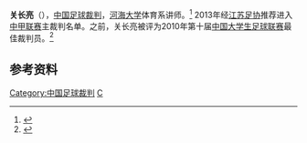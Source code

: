 {{infobox Football official
|                name = 关长亮
|               image = 
|            fullname = 
|         dateofbirth = {{birth year and age|1981}}
|         cityofbirth = 
|      countryofbirth = [[中华人民共和国|中华人民共和国]]
|         dateofdeath = 
|         cityofdeath = 
|      countryofdeath = 
|     otheroccupation = 
|               years = 2013 - 
|              league = [[中甲联赛|中甲联赛]]
|                role = [[球證|球證]]
|  internationalyears = 
|       confederation = 
|   internationalrole = 
}}
'''关长亮'''（{{bd|1981年|6月}}），[[中国|中国]][[足球裁判|足球裁判]]，[[河海大学|河海大学]]体育系讲师。<ref>{{cite news|title=教师团队整体情况|url=http://sptzy2010.hhu.edu.cn/zq/main.aspx?pid=4&mid=119&cate=1|accessdate=2013-04-05|publisher=南京河海大学|work=研究性示范课程——足球}}{{dead link|date=2017年11月 |bot=InternetArchiveBot |fix-attempted=yes }}</ref> 2013年经[[江苏足协|江苏足协]]推荐进入[[中甲联赛|中甲联赛]]主裁判名单。之前，关长亮被评为2010年第十届[[中国大学生足球联赛|中国大学生足球联赛]]最佳裁判员。<ref>{{cite news|title=中国大学生足球联赛第10届回顾|url=http://sports.xinmin.cn/2011/02/23/9444047.html|accessdate=2013-04-05|newspaper=新浪体育|date=2011-02-23|deadurl=yes|archiveurl=https://web.archive.org/web/20160304135416/http://sports.xinmin.cn/2011/02/23/9444047.html|archivedate=2016-03-04}}</ref> 

== 参考资料 ==
{{reflist}}

{{2013年中国足球联赛裁判}}
{{2014年中国足球联赛裁判}}

{{DEFAULTSORT:Guan Changliang}}

[[Category:中国足球裁判|Category:中国足球裁判]]
[[Category:关姓|C]]